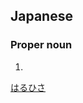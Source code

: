 ==Japanese==
{{ja-kanjitab|晴|久}}

===Proper noun===
{{ja-pos|proper|はるひさ}}

# {{given name|male|lang=ja}}

[[Category:Japanese male given names|はるひさ]]